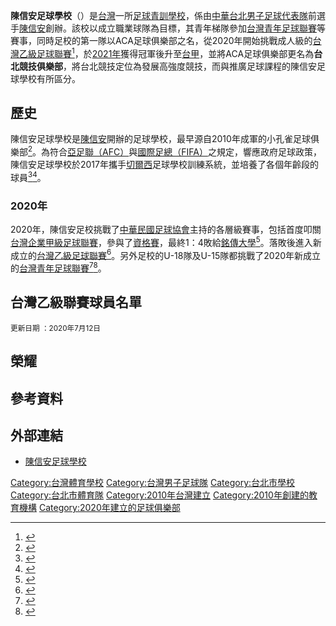 {{Infobox football club
| clubname = 陳信安足球學校<br><font size=-1>{{lang|en|Andy Chen Academy}}{{en}}</font>
| image = 
| fullname = 
| nickname = 
| shortname = ACA
| founded = 2010
| dissolved = 
| city = [[台北市|台北市]][[中山區_(臺北市)|中山區]]
| ground = 
| capacity = 
| chairman = [[陳信安_(足球運動員)|陳信安]]
| manager = 
| league = [[台灣企業甲級足球聯賽|台灣企業甲級足球聯賽]]
| season = [[2021年台灣乙級足球聯賽|2021]]
| position = 冠軍
| shirtsupplier = 
| website = http://www.chelseafcsstw.com/
| pattern_la1 = 
| pattern_b1 = 
| pattern_ra1 = 
| pattern_sh1 = 
| pattern_so1 = 
| leftarm1 = 
| body1 = 
| rightarm1 = 
| shorts1 = 
| socks1 = 
| pattern_la2 = 
| pattern_b2 = 
| pattern_ra2 = 
| pattern_sh2 = 
| pattern_so2 = 
| leftarm2 = 
| body2 = 
| rightarm2 = 
| shorts2 = 
| socks2 = 
| current = 2022年台灣企業甲級足球聯賽
}}
'''陳信安足球學校'''（{{lang-en|Andy Chen Academy, ACA}}）是[[台灣|台灣]]一所[[足球|足球]][[青訓系統|青訓學校]]，係由[[中華台北男子足球代表隊|中華台北男子足球代表隊]]前選手[[陳信安_(足球運動員)|陳信安]]創辦。該校以成立職業球隊為目標，其青年梯隊參加[[台灣青年足球聯賽|台灣青年足球聯賽]]等賽事，同時足校的第一隊以ACA足球俱樂部之名，從2020年開始挑戰成人級的[[台灣乙級足球聯賽|台灣乙級足球聯賽]]<ref>{{cite web | language = zh-tw | url = https://www.ctfa.com.tw/index.php?option=com_content&view=article&id=5048&Itemid=4206 | title = 2020臺灣乙級足球聯賽隊伍及賽程公告 | publisher = 中華民國足球協會 | date = 2020-07-01 | accessdate = 2020-07-12 | author =  | archive-date = 2020-07-03 | archive-url = https://web.archive.org/web/20200703113440/https://www.ctfa.com.tw/index.php?option=com_content&view=article&id=5048&Itemid=4206 | dead-url = no }}</ref>，於[[2021年台灣乙級足球聯賽|2021年]]獲得冠軍後升至[[2022年台灣企業甲級足球聯賽|台甲]]，並將ACA足球俱樂部更名為'''台北競技俱樂部'''，將台北競技定位為發展高強度競技，而與推廣足球課程的陳信安足球學校有所區分。

==歷史==
陳信安足球學校是[[陳信安_(足球運動員)|陳信安]]開辦的足球學校，最早源自2010年成軍的小孔雀足球俱樂部<ref>{{cite news|url=https://www.chinatimes.com/realtimenews/20170610003562-260403?chdtv|title=200萬建足球場 陳信安要打造台灣首個職業俱樂部|publisher=中國時報|author=李弘斌|date=2017-06-10|accessdate=2020-07-11|archive-date=2020-07-03|archive-url=https://web.archive.org/web/20200703153553/https://www.chinatimes.com/realtimenews/20170610003562-260403?chdtv|dead-url=no}}</ref>。為符合[[亞洲足球聯盟|亞足聯（AFC）]]與[[國際足球總會|國際足總（FIFA）]]之規定，響應政府足球政策，陳信安足球學校於2017年攜手[[切爾西足球俱樂部|切爾西]]足球學校訓練系統，並培養了各個年齡段的球員<ref>{{cite news |title=給台足一個希望　陳信安足球學校引進切爾西青訓系統  原文網址: 給台足一個希望　陳信安足球學校引進切爾西青訓系統 |url=https://sports.ettoday.net/news/955393 |accessdate=2020-07-12 |work=ETtoday |date=2017-06-28 |archive-date=2019-08-18 |archive-url=https://web.archive.org/web/20190818091533/https://sports.ettoday.net/news/955393 |dead-url=no }}</ref><ref>{{cite news |author1=郭恩孝 |title=前國腳陳信安 創辦足球學校 |url=https://www.anntw.com/articles/20170321-Dmmv |accessdate=2020-07-12 |work=台灣醒報 |date=2017-03-21 |archive-date=2020-07-12 |archive-url=https://web.archive.org/web/20200712060221/https://www.anntw.com/articles/20170321-Dmmv |dead-url=no }}</ref>。
===2020年===
2020年，陳信安足校挑戰了[[中華民國足球協會|中華民國足球協會]]主持的各層級賽事，包括首度叩關[[台灣企業甲級足球聯賽|台灣企業甲級足球聯賽]]，參與了[[2020年台灣企業甲級足球聯賽#資格賽|資格賽]]，最終1：4敗給[[銘傳大學足球隊|銘傳大學]]<ref>{{cite web|language = zh-tw|url = https://www.ctfa.com.tw/tournament/tournament-bulletin/4877-20200310-1645.html|title = 2020 台灣企業甲級足球聯賽資格賽成績公告|publisher = 中華民國足球協會|date = 2020-03-10|accessdate = 2020-07-12|archive-date = 2020-06-27|archive-url = https://web.archive.org/web/20200627202800/https://www.ctfa.com.tw/tournament/tournament-bulletin/4877-20200310-1645.html|dead-url = no}}</ref>。落敗後進入新成立的[[台灣乙級足球聯賽|台灣乙級足球聯賽]]<ref>{{cite news |title=歐巴足球聯賽ep07》台企甲全新升降制度｜這是踢足球的陳信安 |url=http://vamossports.com.tw/?p=31718 |accessdate=2020-07-12 |work=VAMOS SPORTS翊起運動 |date=2020-05-06 |archive-date=2020-07-12 |archive-url=https://web.archive.org/web/20200712075250/http://vamossports.com.tw/?p=31718 |dead-url=no }}</ref>。另外足校的U-18隊及U-15隊都挑戰了2020年新成立的[[台灣青年足球聯賽|台灣青年足球聯賽]]<ref>{{cite web |author1=CTFA |title=2020臺灣青年足球聯賽隊伍及賽程公告 |url=https://www.ctfa.com.tw/taiwan-youth-football-league/tyfl-annoucement/5005-2020-06-16-03-22-19.html |accessdate=2020-07-12 |archive-date=2020-06-29 |archive-url=https://web.archive.org/web/20200629231325/https://www.ctfa.com.tw/taiwan-youth-football-league/tyfl-annoucement/5005-2020-06-16-03-22-19.html |dead-url=no }}</ref><ref>{{cite web |author1=體育中心／綜合報導 |title=越級打怪　ACA足球俱樂部乙級首戰|url=https://sports.ettoday.net/news/1762478#ixzz6UeIFS62o|publisher=ETtoday|date=2020-07-16|accessdate=2020-08-10}}</ref>。

==台灣乙級聯賽球員名單==

<small> 更新日期 ：2020年7月12日 </small>

==榮耀==

==參考資料==
{{Reflist}}

==外部連結==
* [http://www.chelseafcsstw.com/ 陳信安足球學校] {{Wayback|url=http://www.chelseafcsstw.com/ |date=20200821023156 }}

{{台灣乙級足球聯賽}}

[[Category:台灣體育學校|Category:台灣體育學校]]
[[Category:台灣男子足球隊|Category:台灣男子足球隊]]
[[Category:台北市學校|Category:台北市學校]]
[[Category:台北市體育隊|Category:台北市體育隊]]
[[Category:2010年台灣建立|Category:2010年台灣建立]]
[[Category:2010年創建的教育機構|Category:2010年創建的教育機構]]
[[Category:2020年建立的足球俱樂部|Category:2020年建立的足球俱樂部]]